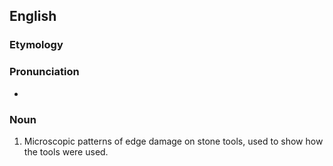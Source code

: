 ==English==


===Etymology===

{{prefix|micro|wear}}

===Pronunciation===

*{{IPA|ˈmaɪkɹoʊwɛəɹ}}

===Noun===
{{en-noun|-}}

#{{archeology}} Microscopic patterns of edge damage on stone tools, used to show how the tools were used.